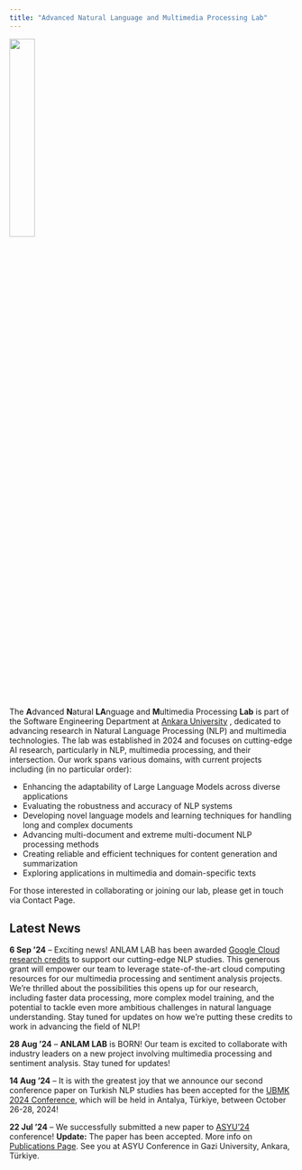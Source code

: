 ```yaml
---
title: "Advanced Natural Language and Multimedia Processing Lab"  
---
```

 
![](img/logo_no_bg.png){width=30% fig-align="center"}



The **A**dvanced **N**atural **LA**nguage and **M**ultimedia Processing **Lab** is part of the Software Engineering Department at [Ankara University](https://www.ankara.edu.tr)  , dedicated to advancing research in Natural Language Processing (NLP) and multimedia technologies. The lab was established in 2024 and focuses on cutting-edge AI research, particularly in NLP, multimedia processing, and their intersection. Our work spans various domains, with current projects including (in no particular order):

- Enhancing the adaptability of Large Language Models across diverse applications
- Evaluating the robustness and accuracy of NLP systems
- Developing novel language models and learning techniques for handling long and complex documents
- Advancing multi-document and extreme multi-document NLP processing methods
- Creating reliable and efficient techniques for content generation and summarization
- Exploring applications in multimedia and domain-specific texts

For those interested in collaborating or joining our lab, please get in touch via Contact Page.

 
## Latest News

<div class="news-announcement"> 
  **6 Sep '24** – Exciting news! ANLAM LAB has been awarded [Google Cloud research credits](https://edu.google.com/programs/credits/research/) to support our cutting-edge NLP studies. This generous grant will empower our team to leverage state-of-the-art cloud computing resources for our multimedia processing and sentiment analysis projects. We're thrilled about the possibilities this opens up for our research, including faster data processing, more complex model training, and the potential to tackle even more ambitious challenges in natural language understanding. Stay tuned for updates on how we're putting these credits to work in advancing the field of NLP!
</div>

<div class="news-announcement"> 
  **28 Aug '24** – **ANLAM LAB** is BORN! Our team is excited to collaborate with industry leaders on a new project involving multimedia processing and sentiment analysis. Stay tuned for updates!
</div>

<div class="news-announcement"> 
  **14 Aug '24** – It is with the greatest joy that we announce our second conference paper on Turkish NLP studies has been accepted for the [UBMK 2024 Conference](http://www.ubmk.org.tr/en/), which will be held in Antalya, Türkiye, between October 26-28, 2024!
</div>

<div class="news-announcement"> 
  **22 Jul '24** – We successfully  submitted a new paper to [ASYU'24](http://asyu.inista.org/EN/index.html) conference! **Update:** The paper has been accepted. More info on [Publications Page](publications.qmd). See you at ASYU Conference in Gazi University, Ankara, Türkiye.
</div>
